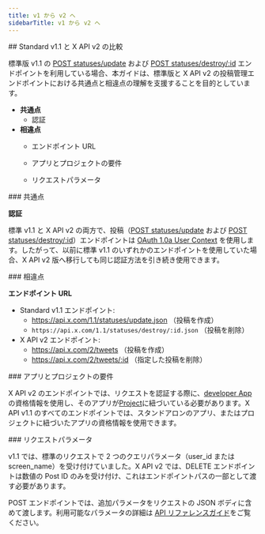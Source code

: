 ```yaml
---
title: v1 から v2 へ
sidebarTitle: v1 から v2 へ
---
```


<div id="standard-v11-compared-to-x-api-v2">
  ## Standard v1.1 と X API v2 の比較
</div>

標準版 v1.1 の [POST statuses/update](https://developer.x.com/en/docs/twitter-api/v1/tweets/post-and-engage/api-reference/post-statuses-update) および [POST statuses/destroy/:id](https://developer.x.com/en/docs/twitter-api/v1/tweets/post-and-engage/api-reference/post-statuses-destroy-id) エンドポイントを利用している場合、本ガイドは、標準版と X API v2 の投稿管理エンドポイントにおける共通点と相違点の理解を支援することを目的としています。

- **共通点**
  - 認証
- **相違点**
  - エンドポイント URL

  - アプリとプロジェクトの要件

  - リクエストパラメータ

<div id="similarities">
  ### 共通点
</div>

**認証**

標準 v1.1 と X API v2 の両方で、投稿（[POST statuses/update](https://developer.x.com/en/docs/twitter-api/v1/tweets/post-and-engage/api-reference/post-statuses-update) および [POST statuses/destroy/:id](https://developer.x.com/en/docs/twitter-api/v1/tweets/post-and-engage/api-reference/post-statuses-destroy-id)）エンドポイントは [OAuth 1.0a User Context](https://developer.x.com/content/developer-twitter/resources/fundamentals/authentication) を使用します。したがって、以前に標準 v1.1 のいずれかのエンドポイントを使用していた場合、X API v2 版へ移行しても同じ認証方法を引き続き使用できます。 

<div id="differences">
  ### 相違点
</div>

**エンドポイント URL**

- Standard v1.1 エンドポイント:
  - https://api.x.com/1.1/statuses/update.json
    （投稿を作成）
  - `https://api.x.com/1.1/statuses/destroy/:id.json`
    （投稿を削除）
- X API v2 エンドポイント:
  - https://api.x.com/2/tweets
    （投稿を作成）
  - https://api.x.com/2/tweets/:id
    （指定した投稿を削除）

<div id="app-and-project-requirements">
  ### アプリとプロジェクトの要件
</div>

X API v2 のエンドポイントでは、リクエストを認証する際に、[developer App](/ja/resources/fundamentals/developer-apps) の資格情報を使用し、そのアプリが[Project](/ja/resources/fundamentals/developer-apps)に紐づいている必要があります。X API v1.1 のすべてのエンドポイントでは、スタンドアロンのアプリ、またはプロジェクトに紐づいたアプリの資格情報を使用できます。

<div id="request-parameters">
  ### リクエストパラメータ
</div>

v1.1 では、標準のリクエストで 2 つのクエリパラメータ（user\_id または screen\_name）を受け付けていました。X API v2 では、DELETE エンドポイントは数値の Post ID のみを受け付け、これはエンドポイントパスの一部として渡す必要があります。

POST エンドポイントでは、追加パラメータをリクエストの JSON ボディに含めて渡します。利用可能なパラメータの詳細は [API リファレンスガイド](/ja/x-api/posts/manage-tweets/introduction)をご覧ください。